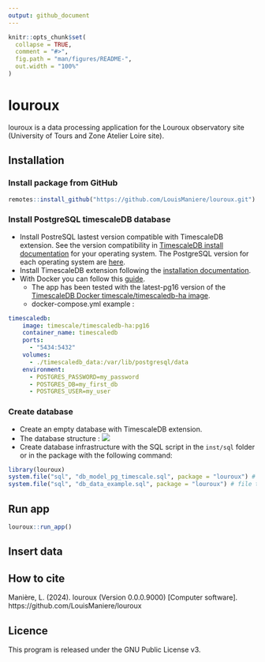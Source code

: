 ```yaml
---
output: github_document
---
```


<!-- README.md is generated from README.Rmd. Please edit that file -->

```r
knitr::opts_chunk$set(
  collapse = TRUE,
  comment = "#>",
  fig.path = "man/figures/README-",
  out.width = "100%"
)
```

# louroux

<!-- badges: start -->
<!-- badges: end -->

louroux is a data processing application for the Louroux observatory site (University of Tours and Zone Atelier Loire site).

## Installation

### Install package from GitHub

``` r
remotes::install_github("https://github.com/LouisManiere/louroux.git")
```

### Install PostgreSQL timescaleDB database

- Install PostreSQL lastest version compatible with TimescaleDB extension. See the version compatibility in [TimescaleDB install documentation](https://docs.timescale.com/self-hosted/latest/install/) for your operating system. The PostgreSQL version for each operating system are [here](https://www.postgresql.org/download/).
- Install TimescaleDB extension following the [installation documentation](https://docs.timescale.com/self-hosted/latest/install/).
- With Docker you can follow this [guide](https://docs.timescale.com/self-hosted/latest/install/installation-docker/).
  - The app has been tested with the latest-pg16 version of the [TimescaleDB Docker timescale/timescaledb-ha image](https://hub.docker.com/r/timescale/timescaledb-ha).
  - docker-compose.yml example :

```yml
timescaledb:
    image: timescale/timescaledb-ha:pg16
    container_name: timescaledb
    ports:
      - "5434:5432"
    volumes:
      - ./timescaledb_data:/var/lib/postgresql/data
    environment:
      - POSTGRES_PASSWORD=my_password
      - POSTGRES_DB=my_first_db
      - POSTGRES_USER=my_user
```

### Create database

- Create an empty database with TimescaleDB extension.
- The database structure : 
![](inst/sql/db_model_pg_timescale.png)
- Create database infrastructure with the SQL script in the `inst/sql` folder or in the package with the following command:
```r
library(louroux)
system.file("sql", "db_model_pg_timescale.sql", package = "louroux") # file to create an empty database
system.file("sql", "db_data_example.sql", package = "louroux") # file to add example data
```
## Run app

```r
louroux::run_app()
```

## Insert data


## How to cite

Manière, L. (2024). louroux (Version 0.0.0.9000) [Computer software]. https://github.com/LouisManiere/louroux

## Licence

This program is released under the GNU Public License v3.

